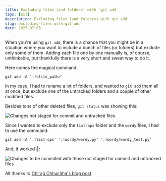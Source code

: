```yaml
---
title: Excluding files (and folders) with `git add`
tags: [Git]
description: Excluding files (and folders) with git add.
slug: excluding-files-with-git-add
date: 2023-07-03
---
```


When you're using `git add`, there is a chance that you might be in a situation where you want to include a bunch of files (or folders) but exclude only some of them. Adding each file one by one manually is, of course, unthinkable, but thankfully there is a very short and sweet way to do it. 

Here comes the magical command:

```
git add -A ':!<file_path>'
```

In my case, I had to rename a lot of folders, and wanted to `git add` them all at once, but exclude one of the untracked folders and a couple of other modified files. 

Besides tons of other deleted files, `git status` was showing this:

![Changes not staged for commit and untracked files](/blog/post-images/2023-07-03/git-add-screenshot0.png)

Since I wanted to exclude only the `list-ops` folder and the `wordy` files, I had to use the command:

```
git add -A ':!list-ops' ':!wordy/wordy.py' ':!wordy/wordy_test.py'
```

And, it worked 🎉:

![Changes to be commited with those not staged for commit and untracked files](/blog/post-images/2023-07-03/git-add-screenshot.png)

All thanks to [Chirag Chhuchha's blog post](https://kodewithchirag.com/easy-way-to-exclude-files-during-git-add).
